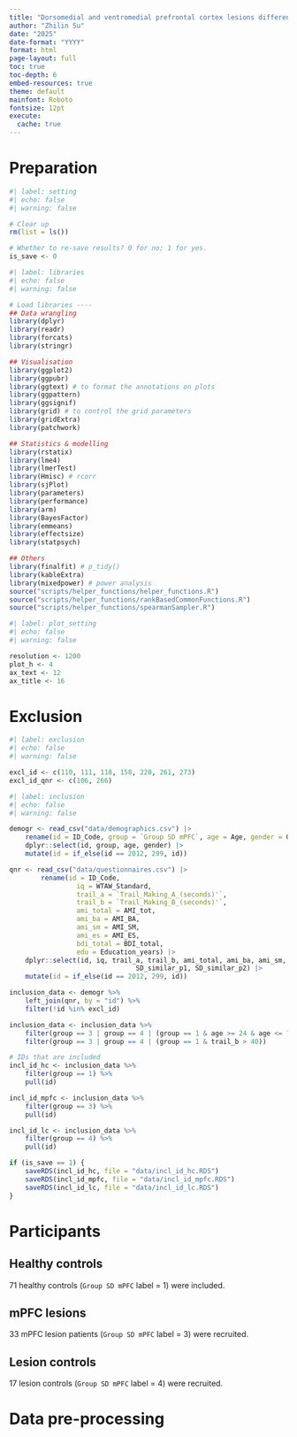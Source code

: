 ```yaml
---
title: "Dorsomedial and ventromedial prefrontal cortex lesions differentially impact social influence and temporal impulsivity"
author: "Zhilin Su"
date: "2025"
date-format: "YYYY"
format: html
page-layout: full 
toc: true
toc-depth: 6
embed-resources: true 
theme: default
mainfont: Roboto 
fontsize: 12pt 
execute: 
  cache: true
---
```


# Preparation 

```r
#| label: setting 
#| echo: false 
#| warning: false 

# Clear up 
rm(list = ls())

# Whether to re-save results? 0 for no; 1 for yes. 
is_save <- 0
```

```r
#| label: libraries  
#| echo: false 
#| warning: false 

# Load libraries ---- 
## Data wrangling 
library(dplyr)
library(readr)
library(forcats)
library(stringr)

## Visualisation 
library(ggplot2)
library(ggpubr)
library(ggtext) # to format the annotations on plots 
library(ggpattern)
library(ggsignif)
library(grid) # to control the grid parameters 
library(gridExtra)
library(patchwork)

## Statistics & modelling 
library(rstatix)
library(lme4)
library(lmerTest)
library(Hmisc) # rcorr
library(sjPlot)
library(parameters)
library(performance)
library(arm)
library(BayesFactor) 
library(emmeans)
library(effectsize) 
library(statpsych)

## Others 
library(finalfit) # p_tidy() 
library(kableExtra) 
library(mixedpower) # power analysis 
source("scripts/helper_functions/helper_functions.R")
source("scripts/helper_functions/rankBasedCommonFunctions.R")
source("scripts/helper_functions/spearmanSampler.R")
```

```r
#| label: plot_setting 
#| echo: false 
#| warning: false 

resolution <- 1200
plot_h <- 4
ax_text <- 12
ax_title <- 16
```

# Exclusion 

```r
#| label: exclusion 
#| echo: false 
#| warning: false 

excl_id <- c(110, 111, 118, 158, 220, 261, 273)
excl_id_qnr <- c(106, 266)
```

```r
#| label: inclusion 
#| echo: false 
#| warning: false 

demogr <- read_csv("data/demographics.csv") |> 
	rename(id = ID_Code, group = `Group SD mPFC`, age = Age, gender = Gender) |> 
	dplyr::select(id, group, age, gender) |> 
	mutate(id = if_else(id == 2012, 299, id))

qnr <- read_csv("data/questionnaires.csv") |>  
		rename(id = ID_Code, 
				 iq = WTAW_Standard, 
				 trail_a = `Trail_Making_A_(seconds)'`, 
				 trail_b = `Trail_Making_B_(seconds)'`, 
				 ami_total = AMI_tot, 
				 ami_ba = AMI_BA, 
				 ami_sm = AMI_SM, 
				 ami_es = AMI_ES, 
				 bdi_total = BDI_total, 
				 edu = Education_years) |>  
	dplyr::select(id, iq, trail_a, trail_b, ami_total, ami_ba, ami_sm, ami_es, bdi_total, edu, 
								SD_similar_p1, SD_similar_p2) |>   
	mutate(id = if_else(id == 2012, 299, id))

inclusion_data <- demogr %>%
	left_join(qnr, by = "id") %>% 
	filter(!id %in% excl_id)

inclusion_data <- inclusion_data %>% 
	filter(group == 3 | group == 4 | (group == 1 & age >= 24 & age <= 76)) %>% 
	filter(group == 3 | group == 4 | (group == 1 & trail_b > 40))

# IDs that are included 
incl_id_hc <- inclusion_data %>%
	filter(group == 1) %>%
	pull(id)

incl_id_mpfc <- inclusion_data %>%
	filter(group == 3) %>%
	pull(id)

incl_id_lc <- inclusion_data %>%
	filter(group == 4) %>%
	pull(id)

if (is_save == 1) {
	saveRDS(incl_id_hc, file = "data/incl_id_hc.RDS")
	saveRDS(incl_id_mpfc, file = "data/incl_id_mpfc.RDS")
	saveRDS(incl_id_lc, file = "data/incl_id_lc.RDS")
}
```

# Participants

## Healthy controls

71 healthy controls (`Group SD mPFC` label = 1) were included. 

## mPFC lesions

33 mPFC lesion patients (`Group SD mPFC` label = 3) were recruited.

## Lesion controls

17 lesion controls (`Group SD mPFC` label = 4) were recruited.

# Data pre-processing 
